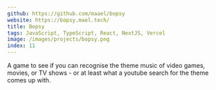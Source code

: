 ```yaml
---
github: https://github.com/maael/bopsy
website: https://bopsy.mael.tech/
title: Bopsy
tags: JavaScript, TypeScript, React, NextJS, Vercel
image: /images/projects/bopsy.png
index: 11
---
```


A game to see if you can recognise the theme music of video games, movies, or TV shows - or at least what a youtube search for the theme comes up with.
